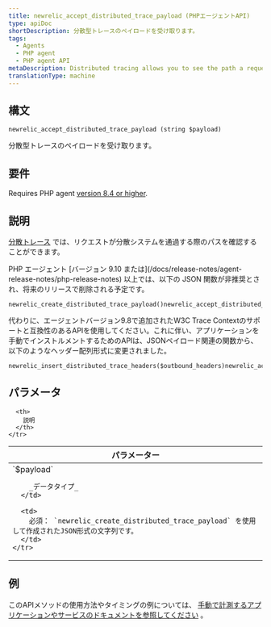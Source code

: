 ```yaml
---
title: newrelic_accept_distributed_trace_payload (PHPエージェントAPI)
type: apiDoc
shortDescription: 分散型トレースのペイロードを受け取ります。
tags:
  - Agents
  - PHP agent
  - PHP agent API
metaDescription: Distributed tracing allows you to see the path a request takes as it travels through a distributed system. Use this API to accept a distributed trace payload.
translationType: machine
---
```


## 構文

```
newrelic_accept_distributed_trace_payload (string $payload)
```

分散型トレースのペイロードを受け取ります。

## 要件

Requires PHP agent [version 8.4 or higher](/docs/release-notes/agent-release-notes/php-release-notes).

## 説明

[分散トレース](/docs/agents/php-agent/features/distributed-tracing-php) では、リクエストが分散システムを通過する際のパスを確認することができます。

<Callout variant="important">
  PHP エージェント [バージョン 9.10 または](/docs/release-notes/agent-release-notes/php-release-notes) 以上では、以下の JSON 関数が非推奨とされ、将来のリリースで削除される予定です。

  ```
  newrelic_create_distributed_trace_payload()newrelic_accept_distributed_trace_payload($payload)newrelic_accept_distributed_trace_payload_httpsafe($payload)
  ```

  代わりに、エージェントバージョン9.8で追加されたW3C Trace Contextのサポートと互換性のあるAPIを使用してください。これに伴い、アプリケーションを手動でインストルメントするためのAPIは、JSONペイロード関連の関数から、以下のようなヘッダー配列形式に変更されました。

  ```
  newrelic_insert_distributed_trace_headers($outbound_headers)newrelic_accept_distributed_trace_headers($inbound_headers)
  ```
</Callout>

## パラメータ

<table>
  <thead>
    <tr>
      <th width="25%">
        パラメーター
      </th>

      <th>
        説明
      </th>
    </tr>
  </thead>

  <tbody>
    <tr>
      <td>
        `$payload`

        _データタイプ_
      </td>

      <td>
        必須： `newrelic_create_distributed_trace_payload` を使用して作成されたJSON形式の文字列です。
      </td>
    </tr>
  </tbody>
</table>

## 例

このAPIメソッドの使用方法やタイミングの例については、 [手動で計測するアプリケーションやサービスのドキュメントを参照してください](/docs/agents/php-agent/features/distributed-tracing-php#manual) 。